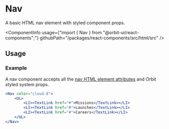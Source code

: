 
<Meta
    title="Html elements/Nav"
    id="html-nav"
/>

# Nav

<Tagline>A basic HTML nav element with styled component props.</Tagline>

<ComponentInfo
    usage={"import { Nav } from \"@orbit-ui/react-components\";"}
    githubPath="/packages/react-components/src/html/src"
/>

## Usage

### Example

A nav component accepts all the [nav HTML element attributes](https://developer.mozilla.org/en-US/docs/Web/HTML/Element/nav) and Orbit styled system props.

```jsx
<Nav color="cloud-8">
    <UL>
        <LI><TextLink href="#">Missions</TextLink></LI>
        <LI><TextLink href="#">Launches</TextLink></LI>
        <LI><TextLink href="#">Careers</TextLink></LI>
    </UL>
</Nav>
```
